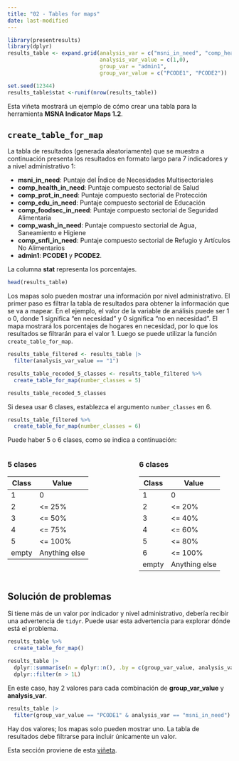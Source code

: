 ```yaml
---
title: "02 - Tables for maps"
date: last-modified
---
```


```r
library(presentresults)
library(dplyr)
results_table <- expand.grid(analysis_var = c("msni_in_need", "comp_health_in_need", "comp_prot_in_need", "comp_edu_in_need", "comp_foodsec_in_need","comp_wash_in_need",        "comp_snfi_in_need"),
                             analysis_var_value = c(1,0),
                             group_var = "admin1",
                             group_var_value = c("PCODE1", "PCODE2"))

set.seed(12344)
results_table$stat <-runif(nrow(results_table))
```

Esta viñeta mostrará un ejemplo de cómo crear una tabla para la herramienta **MSNA Indicator Maps 1.2**.

## `create_table_for_map`

La tabla de resultados (generada aleatoriamente) que se muestra a continuación presenta los resultados en formato largo para 7 indicadores y a nivel administrativo 1:

- **msni_in_need**: Puntaje del Índice de Necesidades Multisectoriales  
- **comp_health_in_need**: Puntaje compuesto sectorial de Salud  
- **comp_prot_in_need**: Puntaje compuesto sectorial de Protección  
- **comp_edu_in_need**: Puntaje compuesto sectorial de Educación  
- **comp_foodsec_in_need**: Puntaje compuesto sectorial de Seguridad Alimentaria  
- **comp_wash_in_need**: Puntaje compuesto sectorial de Agua, Saneamiento e Higiene  
- **comp_snfi_in_need**: Puntaje compuesto sectorial de Refugio y Artículos No Alimentarios  
- **admin1**: **PCODE1** y **PCODE2**.  

La columna **stat** representa los porcentajes.

```r
head(results_table)
```

Los mapas solo pueden mostrar una información por nivel administrativo. El primer paso es filtrar la tabla de resultados para obtener la información que se va a mapear. En el ejemplo, el valor de la variable de análisis puede ser 1 o 0, donde 1 significa "en necesidad" y 0 significa "no en necesidad". El mapa mostrará los porcentajes de hogares en necesidad, por lo que los resultados se filtrarán para el valor 1. Luego se puede utilizar la función `create_table_for_map`.

```r
results_table_filtered <- results_table |> 
  filter(analysis_var_value == "1")

results_table_recoded_5_classes <- results_table_filtered %>% 
  create_table_for_map(number_classes = 5)

results_table_recoded_5_classes
```

Si desea usar 6 clases, establezca el argumento `number_classes` en 6.

```r
results_table_filtered %>% 
  create_table_for_map(number_classes = 6)
```

Puede haber 5 o 6 clases, como se indica a continuación:

:::: {.columns}

::: {.column width="45%"}
### 5 clases

| Class | Value         |
|-------|---------------|
| 1     | 0             |
| 2     | \<= 25%       |
| 3     | \<= 50%       |
| 4     | \<= 75%       |
| 5     | \<= 100%      |
| empty | Anything else |
:::

::: {.column width="10%"}
<!-- empty column to create gap -->
:::

::: {.column width="45%"}
### 6 clases

| Class | Value         |
|-------|---------------|
| 1     | 0             |
| 2     | \<= 20%       |
| 3     | \<= 40%       |
| 4     | \<= 60%       |
| 5     | \<= 80%       |
| 6     | \<= 100%      |
| empty | Anything else |
:::

::::

## Solución de problemas

Si tiene más de un valor por indicador y nivel administrativo, debería recibir una advertencia de `tidyr`. Puede usar esta advertencia para explorar dónde está el problema.

```r
results_table %>% 
  create_table_for_map()
```
```r
results_table |>
  dplyr::summarise(n = dplyr::n(), .by = c(group_var_value, analysis_var)) |>
  dplyr::filter(n > 1L)
```

En este caso, hay 2 valores para cada combinación de **group_var_value** y **analysis_var**.

```r
results_table |>
  filter(group_var_value == "PCODE1" & analysis_var == "msni_in_need")
```

Hay dos valores; los mapas solo pueden mostrar uno. La tabla de resultados debe filtrarse para incluir únicamente un valor.

Esta sección proviene de esta [viñeta](https://impact-initiatives.github.io/presentresults/articles/create-table-for-map.html).
